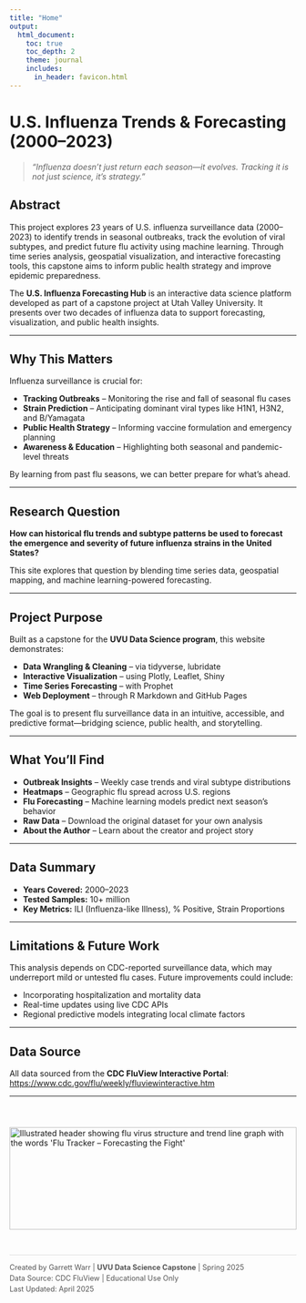 ```yaml
---
title: "Home"
output:
  html_document:
    toc: true
    toc_depth: 2
    theme: journal
    includes:
      in_header: favicon.html
---
```


# U.S. Influenza Trends & Forecasting (2000–2023)

> *“Influenza doesn't just return each season—it evolves. Tracking it is not just science, it's strategy.”*

## Abstract

This project explores 23 years of U.S. influenza surveillance data (2000–2023) to identify trends in seasonal outbreaks, track the evolution of viral subtypes, and predict future flu activity using machine learning. Through time series analysis, geospatial visualization, and interactive forecasting tools, this capstone aims to inform public health strategy and improve epidemic preparedness.

The **U.S. Influenza Forecasting Hub** is an interactive data science platform developed as part of a capstone project at Utah Valley University. It presents over two decades of influenza data to support forecasting, visualization, and public health insights.

---

## Why This Matters

Influenza surveillance is crucial for:

- **Tracking Outbreaks** – Monitoring the rise and fall of seasonal flu cases  
- **Strain Prediction** – Anticipating dominant viral types like H1N1, H3N2, and B/Yamagata  
- **Public Health Strategy** – Informing vaccine formulation and emergency planning  
- **Awareness & Education** – Highlighting both seasonal and pandemic-level threats  

By learning from past flu seasons, we can better prepare for what’s ahead.

---

## Research Question

**How can historical flu trends and subtype patterns be used to forecast the emergence and severity of future influenza strains in the United States?**

This site explores that question by blending time series data, geospatial mapping, and machine learning-powered forecasting.

---

## Project Purpose

Built as a capstone for the **UVU Data Science program**, this website demonstrates:

- **Data Wrangling & Cleaning** – via tidyverse, lubridate  
- **Interactive Visualization** – using Plotly, Leaflet, Shiny  
- **Time Series Forecasting** – with Prophet  
- **Web Deployment** – through R Markdown and GitHub Pages  

The goal is to present flu surveillance data in an intuitive, accessible, and predictive format—bridging science, public health, and storytelling.

---

## What You’ll Find

- **Outbreak Insights** – Weekly case trends and viral subtype distributions
- **Heatmaps** – Geographic flu spread across U.S. regions  
- **Flu Forecasting** – Machine learning models predict next season’s behavior  
- **Raw Data** – Download the original dataset for your own analysis  
- **About the Author** – Learn about the creator and project story  

---

## Data Summary

- **Years Covered:** 2000–2023  
- **Tested Samples:** 10+ million  
- **Key Metrics:** ILI (Influenza-like Illness), % Positive, Strain Proportions  

---

## Limitations & Future Work

This analysis depends on CDC-reported surveillance data, which may underreport mild or untested flu cases. Future improvements could include:

- Incorporating hospitalization and mortality data  
- Real-time updates using live CDC APIs  
- Regional predictive models integrating local climate factors  

---

## Data Source

All data sourced from the **CDC FluView Interactive Portal**:  
[https://www.cdc.gov/flu/weekly/fluviewinteractive.htm](https://www.cdc.gov/flu/weekly/fluviewinteractive.htm)

---

<div style="width: 100%; overflow: hidden; margin-top: 40px;">
  <img src="banner.png" alt="Illustrated header showing flu virus structure and trend line graph with the words 'Flu Tracker – Forecasting the Fight'"
       style="width: 100%; max-height: 180px; object-fit: contain; display: block; margin: 0 auto;">
</div>

<footer style="font-size: 0.9em; margin-top: 30px; border-top: 1px solid #ddd; padding-top: 10px; color: #555;">
  <p style="margin: 4px 0;">
    Created by Garrett Warr | <strong>UVU Data Science Capstone</strong> | Spring 2025  
  </p>
  <p style="margin: 4px 0;">
    Data Source: CDC FluView | Educational Use Only  
  </p>
  <p style="margin: 4px 0;">
    Last Updated: April 2025
  </p>
</footer>


